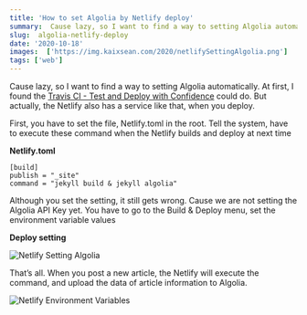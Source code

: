 ```yaml
---
title: 'How to set Algolia by Netlify deploy'
summary:  Cause lazy, so I want to find a way to setting Algolia automatically.
slug:  algolia-netlify-deploy
date: '2020-10-18'
images:  ['https://img.kaixsean.com/2020/netlifySettingAlgolia.png']
tags: ['web']
---
```


Cause lazy, so I want to find a way to setting Algolia automatically. At first, I found the [Travis CI - Test and Deploy with Confidence](https://travis-ci.com/) could do. But actually, the Netlify also has a service like that, when you deploy.  

First, you have to set the file, Netlify.toml in the root. Tell the system, have to execute these command when the Netlify builds and deploy at next time

****Netlify.toml****

```
[build]
publish = "_site"
command = "jekyll build & jekyll algolia"
```

Although you set the setting, it still gets wrong. Cause we are not setting the Algolia API Key yet. You have to go to the Build & Deploy menu, set the environment variable values

****Deploy setting****

![Netlify Setting Algolia](https://img.kaixsean.com/2020/netlifySettingAlgolia.png)

That’s all. When you post a new article, the Netlify will execute the command, and upload the data of article information to Algolia.

![Netlify Environment Variables](https://img.kaixsean.com/2020/netlifyEnvironmentVar.png)